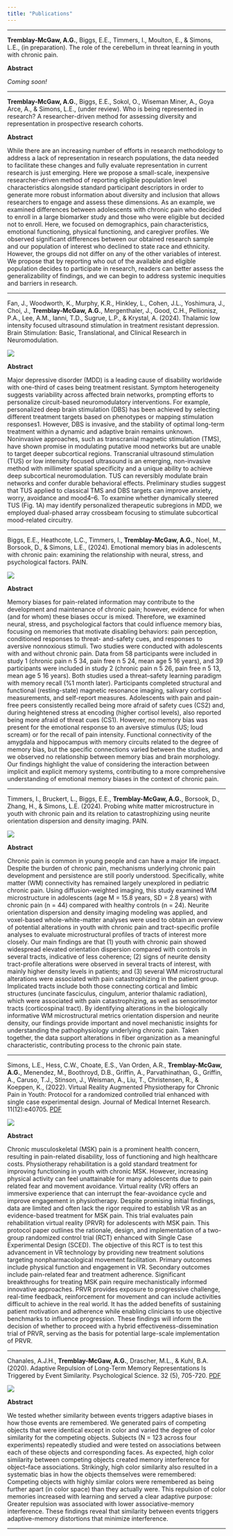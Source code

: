 ```yaml
---
title: "Publications"
---
```

***

__Tremblay-McGaw, A.G.__, Biggs, E.E., Timmers, I., Moulton, E., & Simons, L.E., (in preparation). The role of the cerebellum in threat learning in youth with chronic pain.

__Abstract__

_Coming soon!_

***


__Tremblay-McGaw, A.G.__, Biggs, E.E., Sokol, O., Wiseman Miner, A., Goya Arce, A., & Simons, L.E., (under review). Who is being represented in research? A researcher-driven method for assessing diversity and representation in prospective research cohorts.

__Abstract__

While there are an increasing number of efforts in research methodology to address a lack of representation in research populations, the data needed to facilitate these changes and fully evaluate representation in current research is just emerging. Here we propose a small-scale, inexpensive researcher-driven method of reporting eligible population level characteristics alongside standard participant descriptors in order to generate more robust information about diversity and inclusion that allows researchers to engage and assess these dimensions. As an example, we examined differences between adolescents with chronic pain who decided to enroll in a large biomarker study and those who were eligible but decided not to enroll. Here, we focused on demographics, pain characteristics, emotional functioning, physical functioning, and caregiver profiles. We observed significant differences between our obtained research sample and our population of interest who declined to state race and ethnicity. However, the groups did not differ on any of the other variables of interest. We propose that by reporting who out of the available and eligible population decides to participate in research, readers can better assess the generalizability of findings, and we can begin to address systemic inequities and barriers in research.

***


Fan, J., Woodworth, K., Murphy, K.R., Hinkley, L., Cohen, J.L., Yoshimura, J.,  Choi, J., __Tremblay-McGaw, A.G.__, Mergenthaler, J., Good, C.H., Pellionisz, P.A., Lee, A.M., Ianni, T.D., Sugrue, L.P., & Krystal, A. (2024). Thalamic low intensity focused ultrasound stimulation in treatment resistant depression. Brain Stimulation: Basic, Translational, and Clinical Research in Neuromodulation.

![](pdfs/FocusedUltrasound.JPEG)

__Abstract__

Major depressive disorder (MDD) is a leading cause of disability worldwide with one-third of cases being treatment resistant. Symptom heterogeneity suggests variability across affected brain networks, prompting efforts to personalize circuit-based neuromodulatory interventions. For example, personalized deep brain stimulation (DBS) has been achieved by selecting different treatment targets based on phenotypes or mapping stimulation responses1. However, DBS is invasive, and the stability of optimal long-term treatment within a dynamic and adaptive brain remains unknown. Noninvasive approaches, such as transcranial magnetic stimulation (TMS), have shown promise in modulating putative mood networks but are unable to target deeper subcortical regions.
Transcranial ultrasound stimulation (TUS) or low intensity focused ultrasound is an emerging, non-invasive method with millimeter spatial specificity and a unique ability to achieve deep subcortical neuromodulation. TUS can reversibly modulate brain networks and confer durable behavioral effects. Preliminary studies suggest that TUS applied to classical TMS and DBS targets can improve anxiety, worry, avoidance and mood4–6. To examine whether dynamically steered TUS (Fig. 1A) may identify personalized therapeutic subregions in MDD, we employed dual-phased array crossbeam focusing to stimulate subcortical mood-related circuitry.

***


Biggs, E.E., Heathcote, L.C., Timmers, I., __Tremblay-McGaw, A.G.__, Noel, M., Borsook, D., & Simons, L.E., (2024). Emotional memory bias in adolescents with chronic pain: examining the relationship with neural, stress,
and psychological factors. PAIN.

![](pdfs/MemoryBias.JPEG)

__Abstract__

Memory biases for pain-related information may contribute to the development and maintenance of chronic pain; however, evidence for when (and for whom) these biases occur is mixed. Therefore, we examined neural, stress, and psychological factors that could influence memory bias, focusing on memories that motivate disabling behaviors: pain perception, conditioned responses to threat- and-safety cues, and responses to aversive nonnoxious stimuli. Two studies were conducted with adolescents with and without chronic pain. Data from 58 participants were included in study 1 (chronic pain n 5 34, pain free n 5 24, mean age 5 16 years), and 39 participants were included in study 2 (chronic pain n 5 26, pain free n 5 13, mean age 5 16 years). Both studies used a threat–safety learning paradigm with memory recall (%1 month later). Participants completed structural and functional (resting-state) magnetic resonance imaging, salivary cortisol measurements, and self-report measures. Adolescents with pain and pain-free peers consistently recalled being more afraid of safety cues (CS2) and, during heightened stress at encoding (higher cortisol levels), also reported being more afraid of threat cues (CS1). However, no memory bias was present for the emotional response to an aversive stimulus (US; loud scream) or for the recall of pain intensity. Functional connectivity of the amygdala and hippocampus with memory circuits related to the degree of memory bias, but the specific connections varied between the studies, and we observed no relationship between memory bias and brain morphology. Our findings highlight the value of considering the interaction between implicit and explicit memory systems, contributing to a more comprehensive understanding of emotional memory biases in the context of chronic pain.

***


Timmers, I., Bruckert, L., Biggs, E.E., __Tremblay-McGaw, A.G.__, Borsook, D., Zhang, H., & Simons, L.E. (2024). Probing white matter microstructure in youth with chronic pain and its relation to catastrophizing using neurite orientation dispersion and density imaging. PAIN.

![](pdfs/Timmers.JPEG)

__Abstract__

Chronic pain is common in young people and can have a major life impact. Despite the burden of chronic pain, mechanisms underlying chronic pain development and persistence are still poorly understood. Specifically, white matter (WM) connectivity has remained largely unexplored in pediatric chronic pain. Using diffusion-weighted imaging, this study examined WM microstructure in adolescents (age M = 15.8 years, SD = 2.8 years) with chronic pain (n = 44) compared with healthy controls (n = 24). Neurite orientation dispersion and density imaging modeling was applied, and voxel-based whole-white-matter analyses were used to obtain an overview of potential alterations in youth with chronic pain and tract-specific profile analyses to evaluate microstructural profiles of tracts of interest more closely. Our main findings are that (1) youth with chronic pain showed widespread elevated orientation dispersion compared with controls in several tracts, indicative of less coherence; (2) signs of neurite density tract-profile alterations were observed in several tracts of interest, with mainly higher density levels in patients; and (3) several WM microstructural alterations were associated with pain catastrophizing in the patient group. Implicated tracts include both those connecting cortical and limbic structures (uncinate fasciculus, cingulum, anterior thalamic radiation), which were associated with pain catastrophizing, as well as sensorimotor tracts (corticospinal tract). By identifying alterations in the biologically informative WM microstructural metrics orientation dispersion and neurite density, our findings provide important and novel mechanistic insights for understanding the pathophysiology underlying chronic pain. Taken together, the data support alterations in fiber organization as a meaningful characteristic, contributing process to the chronic pain state.

***


Simons, L.E., Hess, C.W., Choate, E.S., Van Orden, A.R., __Tremblay-McGaw, A.G.__, Menendez, M., Boothroyd, D.B., Griffin, A., Parvathinathan, G., Griffin, A., Caruso, T.J., Stinson, J., Weisman, A., Liu, T., Christensen, R., & Koeppen, K., (2022). Virtual Reality Augmented Physiotherapy for Chronic Pain in Youth: Protocol for a randomized controlled trial enhanced with single case experimental design. Journal of Medical Internet Research. 11(12):e40705.
[PDF](pdfs/SimonsEtal2022.pdf)

![](pdfs/Simons.JPEG)

__Abstract__

Chronic musculoskeletal (MSK) pain is a prominent health concern, resulting in pain-related disability, loss of functioning and high healthcare costs. Physiotherapy rehabilitation is a gold standard treatment for improving functioning in youth with chronic MSK. However, increasing physical activity can feel unattainable for many adolescents due to pain related fear and movement avoidance. Virtual reality (VR) offers an immersive experience that can interrupt the fear-avoidance cycle and improve engagement in physiotherapy. Despite promising initial findings, data are limited and often lack the rigor required to establish VR as an evidence-based treatment for MSK pain. This trial evaluates pain rehabilitation virtual reality (PRVR) for adolescents with MSK pain. This protocol paper outlines the rationale, design, and implementation of a two-group randomized control trial (RCT) enhanced with Single Case Experimental Design (SCED). The objective of this RCT is to test this advancement in VR technology by providing new treatment solutions targeting nonpharmacological movement facilitation. Primary outcomes include physical function and engagement in VR. Secondary outcomes include pain-related fear and treatment adherence. Significant breakthroughs for treating MSK pain require mechanistically informed innovative approaches. PRVR provides exposure to progressive challenge, real-time feedback, reinforcement for movement and can include activities difficult to achieve in the real world. It has the added benefits of sustaining patient motivation and adherence while enabling clinicians to use objective benchmarks to influence progression. These findings will inform the decision of whether to proceed with a hybrid effectiveness-dissemination trial of PRVR, serving as the basis for potential large-scale implementation of PRVR.

***


Chanales, A.J.H., __Tremblay-McGaw, A.G.__, Drascher, M.L., & Kuhl, B.A. (2020). Adaptive Repulsion of Long-Term Memory Representations Is Triggered by Event Similarity. Psychological Science. 32 (5), 705-720. [PDF](pdfs/ChanalesEtal2021.pdf)

![](pdfs/Kuhl.JPEG)

__Abstract__

We tested whether similarity between events triggers adaptive biases in how those events are remembered. We generated pairs of competing objects that were identical except in color and varied the degree of color similarity for the competing objects. Subjects (N = 123 across four experiments) repeatedly studied and were tested on associations between each of these objects and corresponding faces. As expected, high color similarity between competing objects created memory interference for object–face associations. Strikingly, high color similarity also resulted in a systematic bias in how the objects themselves were remembered: Competing objects with highly similar colors were remembered as being further apart (in color space) than they actually were. This repulsion of color memories increased with learning and served a clear adaptive purpose: Greater repulsion was associated with lower associative-memory interference. These findings reveal that similarity between events triggers adaptive-memory distortions that minimize interference.

***
